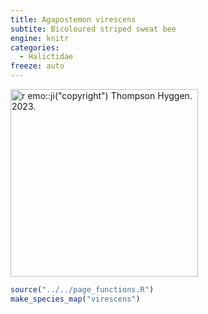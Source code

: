 ```yaml
---
title: Agapostemon virescens
subtite: Bicoloured striped sweat bee
engine: knitr
categories:
  - Halictidae
freeze: auto
---
```

[![`r emo::ji("copyright")` Thompson Hyggen. 2023.](https://inaturalist-open-data.s3.amazonaws.com/photos/319748351/medium.jpg){height=300}](https://inaturalist.ca/observations/182116961)

```r
source("../../page_functions.R")
make_species_map("virescens")
```

